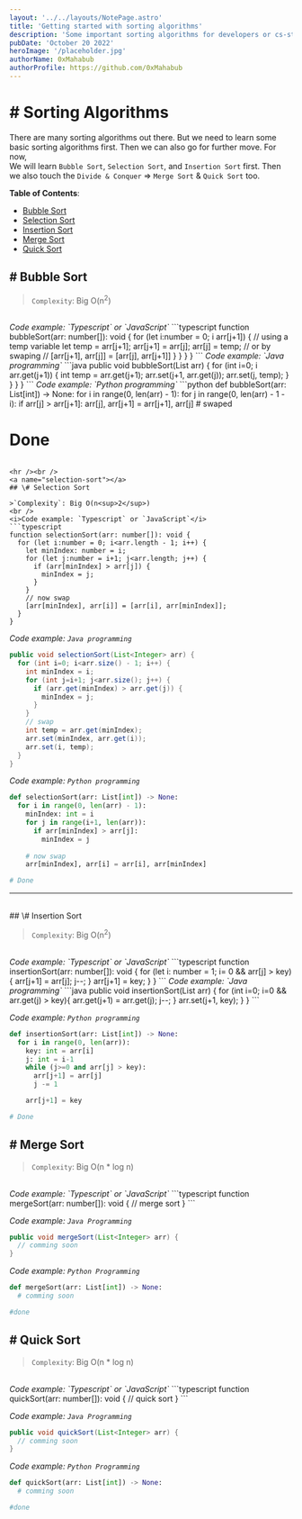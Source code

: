 ```yaml
---
layout: '../../layouts/NotePage.astro'
title: 'Getting started with sorting algorithms'
description: 'Some important sorting algorithms for developers or cs-students'
pubDate: 'October 20 2022'
heroImage: '/placeholder.jpg'
authorName: 0xMahabub
authorProfile: https://github.com/0xMahabub
---
```


# \# Sorting Algorithms

There are many sorting algorithms out there. But we need to learn some basic sorting algorithms first. Then we can also go for further move.
For now,<br />
We will learn `Bubble Sort`, `Selection Sort`, and `Insertion Sort` first. Then we also touch the `Divide & Conquer` => `Merge Sort` & `Quick Sort` too.

**Table of Contents**: 
- [Bubble Sort](#bubble-sort)
- [Selection Sort](#selection-sort)
- [Insertion Sort](#insertion-sort)
- [Merge Sort](#merge-sort)
- [Quick Sort](#quick-sort)


<a name="bubble-sort"></a>
## \# Bubble Sort

>`Complexity`: Big O(n<sup>2</sup>)
<br />
<i>Code example: `Typescript` or `JavaScript`</i>
```typescript
function bubbleSort(arr: number[]): void {
  for (let i:number = 0; i<arr.length - 1; i++) {
    for (let j:number = 0; j<arr.length - 1 - i; j++) {
      if (arr[j] > arr[j+1]) {
        // using a temp variable
        let temp = arr[j+1];
        arr[j+1] = arr[j];
        arr[j] = temp;
        // or by swaping
        // [arr[j+1], arr[j]] = [arr[j], arr[j+1]]
      }
    }
  }
}
```
<i>Code example: `Java programming`</i>
```java
public void bubbleSort(List<Integer> arr) {
  for (int i=0; i<arr.size() - 1; i++) {
    for (int j=0; j<arr.size() - 1 - i; j++) {
      if (arr.get(j) > arr.get(j+1)) {
        int temp = arr.get(j+1);
        arr.set(j+1, arr.get(j));
        arr.set(j, temp);
      }
    }
  }
}
```
<i>Code example: `Python programming`</i>
```python
def bubbleSort(arr: List[int]) -> None:
  for i in range(0, len(arr) - 1):
    for j in range(0, len(arr) - 1 - i):
      if arr[j] > arr[j+1]:
        arr[j], arr[j+1] = arr[j+1], arr[j] # swaped

# Done
```

<hr /><br />
<a name="selection-sort"></a>
## \# Selection Sort

>`Complexity`: Big O(n<sup>2</sup>)
<br />
<i>Code example: `Typescript` or `JavaScript`</i>
```typescript
function selectionSort(arr: number[]): void {
  for (let i:number = 0; i<arr.length - 1; i++) {
    let minIndex: number = i;
    for (let j:number = i+1; j<arr.length; j++) {
      if (arr[minIndex] > arr[j]) {
        minIndex = j;
      }
    }
    // now swap
    [arr[minIndex], arr[i]] = [arr[i], arr[minIndex]];
  }
}
```

<i>Code example: `Java programming`</i>
```java
public void selectionSort(List<Integer> arr) {
  for (int i=0; i<arr.size() - 1; i++) {
    int minIndex = i;
    for (int j=i+1; j<arr.size(); j++) {
      if (arr.get(minIndex) > arr.get(j)) {
        minIndex = j;
      }
    }
    // swap
    int temp = arr.get(minIndex);
    arr.set(minIndex, arr.get(i));
    arr.set(i, temp);
  }
}
```

<i>Code example: `Python programming`</i>
```python
def selectionSort(arr: List[int]) -> None:
  for i in range(0, len(arr) - 1):
    minIndex: int = i
    for j in range(i+1, len(arr)):
      if arr[minIndex] > arr[j]:
        minIndex = j
    
    # now swap
    arr[minIndex], arr[i] = arr[i], arr[minIndex]

# Done
```

<hr /><br />
<a name="insertion-sort"></a>
## \# Insertion Sort

>`Complexity`: Big O(n<sup>2</sup>)
<br />
<i>Code example: `Typescript` or `JavaScript`</i>
```typescript
function insertionSort(arr: number[]): void {
  for (let i: number = 1; i<arr.length; i++) {
    let key: number = arr[i];
    let j: number = i-1;
    while(j >= 0 && arr[j] > key) {
        arr[j+1] = arr[j];
        j--;
    }
    arr[j+1] = key;
  }
}
```
<i>Code example: `Java programming`</i>
```java
public void insertionSort(List<Integer> arr) {
  for (int i=0; i<arr.size(); i++) {
    int key = arr.get(i);
    int j: number = i-1;
    while(j>=0 && arr.get(j) > key){
      arr.get(j+1) = arr.get(j);
      j--;
    }
    arr.set(j+1, key);
  }
}
```

<i>Code example: `Python programming`</i>
```python
def insertionSort(arr: List[int]) -> None:
  for i in range(0, len(arr)):
    key: int = arr[i]
    j: int = i-1
    while (j>=0 and arr[j] > key):
      arr[j+1] = arr[j]
      j -= 1

    arr[j+1] = key

# Done
```


<a name="merge-sort"></a>
## \# Merge Sort

>`Complexity`: Big O(n * log n) 
<br />
<i>Code example: `Typescript` or `JavaScript`</i>
```typescript
function mergeSort(arr: number[]): void {
  // merge sort
}
```

<i>Code example: `Java Programming`</i>
```java
public void mergeSort(List<Integer> arr) {
  // comming soon
}
```

<i>Code example: `Python Programming`</i>
```python
def mergeSort(arr: List[int]) -> None:
  # comming soon

#done
```




<a name="quick-sort"></a>
## \# Quick Sort

>`Complexity`: Big O(n * log n) 
<br />
<i>Code example: `Typescript` or `JavaScript`</i>
```typescript
function quickSort(arr: number[]): void {
  // quick sort
}
```

<i>Code example: `Java Programming`</i>
```java
public void quickSort(List<Integer> arr) {
  // comming soon
}
```

<i>Code example: `Python Programming`</i>
```python
def quickSort(arr: List[int]) -> None:
  # comming soon

#done
```